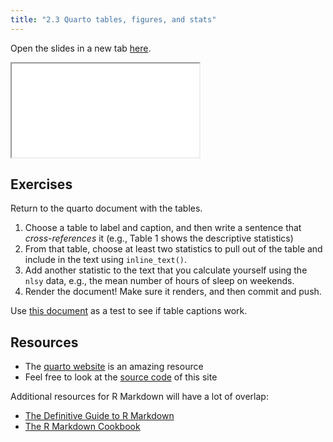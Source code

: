 ```yaml
---
title: "2.3 Quarto tables, figures, and stats"
---
```


Open the slides in a new tab [here](slides/03-quarto3.qmd){target="_blank"}.

<div>

```{=html}
<iframe class="slide-deck" src="slides/03-quarto3.html"></iframe>
```

</div>

## Exercises

Return to the quarto document with the tables.

1. Choose a table to label and caption, and then write a sentence that *cross-references* it (e.g., Table 1 shows the descriptive statistics)
2. From that table, choose at least two statistics to pull out of the table and include in the text using `inline_text()`.
3. Add another statistic to the text that you calculate yourself using the `nlsy` data, e.g., the mean number of hours of sleep on weekends.
4. Render the document! Make sure it renders, and then commit and push.

Use [this document](slides/_table_test.qmd) as a test to see if table captions work.

## Resources

-   The [quarto website](https://quarto.org/docs/guide/) is an amazing resource
-   Feel free to look at the [source code](https://github.com/louisahsmith/epi590r-2023) of this site

Additional resources for R Markdown will have a lot of overlap:

-   [The Definitive Guide to R Markdown](https://bookdown.org/yihui/rmarkdown/)
-   [The R Markdown Cookbook](https://bookdown.org/yihui/rmarkdown-cookbook/)
